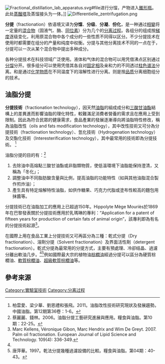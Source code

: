 {{expand English}}
[[Image:Fractional_distillation_lab_apparatus.svg#file|thumb]]进行分馏，产物进入[[錐形瓶|錐形瓶]]。此处[[蒸餾塔|蒸餾塔]]及蒸馏接头为一体。]]
[[File:Differentielle_zentrifugation.png|thumb]]

'''分提'''（fractionation）依语境又译为'''分馏'''、'''分级'''、'''分凝'''、'''份化'''，是一种通过[[相變|相變]]将一定量的[[混合物|混合物]]（固液气、酶、[[同位素|同位素]]）分为几个{{tsl|en|fraction (chemistry)|组分}}的[[分离过程|分离过程]]。各组分的组成按[[梯度|梯度]]逐级变化，利用原混合物中各个成分的一些性质不同得以区分。不少分提技术在使用时都需要在组分的产量和纯度中权衡。分提与其他分离技术不同的一点在于，分提可以一次从某个混合物中提出多种成分。

各种分提技术在科技领域广泛使用。液体和气体的混合物可以用凭借沸点区别通过[[分馏|分馏]]分开。很多组分可以使用凭借其各自对[[色谱法|固定相]]及{{tsl|en|mobile phase|流动相}}亲和力的不同透过[[柱色谱法|柱色谱法]]分离。{{tsl|en|Fractional crystallization (chemistry)|分段結晶}}和{{tsl|en|fractional freezing|分段凝固}}是通过[[化学物质|化学物质]]在不同温度下的溶解性进行分离。{{tsl|en|cell fractionation|細胞離拆}}则是按[[质量|品质]]分离细胞组分的技术。

== 油脂分提 ==
'''分提技術'''（fractionation technology），因天然[[油脂|油脂]]的組成成分和[[三酸甘油酯|三酸甘油酯]]結構上的差異進而影響油脂的理化特性，較難滿足消費者營養的需求且在應用上受到限制。因此為符合民眾的健康需求，食品產業的發展逐漸導向將油脂特性修改，稱為油脂改性（oils and fats modification technology），其中改性技術又可分為分提技術（fractionation technology）、氫化技術（Hydrogenation technology）及交酯化技術（Interesterification technology），其中最常用的技術即為分提技術。 <ref> 柏雲愛、梁少華、劉恩禮和張飛。2011。油脂改性技術研究現狀及發展趨勢。中國油脂。第12期第36卷：1-6。</ref>

油脂分提的目的有：<ref name="T"> 蔡麗麗、錢林。2006。油脂分提工藝研究進展與應用。糧食與油脂。第10期：22-25。</ref>
#去除油中高熔點三酸甘油酯或非脂類物質，使低溫環境下油脂能保持澄清，又稱為「冬化」；
# 調整油中不同脂肪酸含量與比例，提高油脂的功能特性（如與其他油脂混合製作煎炸油）；
# 產生具有特定熔解特性油脂，如供作糖果、巧克力代脂或塗布性較高的麵包用抹醬等。

分提技術已在油脂加工的應用上已超過150年。Hippolyte Mège Mouriès於1869年在巴黎發表關於分提技術應用於乳瑪琳的專利：“Application for a patent of fifteen years for production of certain fats of animal origin”，該專利即為有名的分提技術起源<ref> Marc Kellens, Véronique Gibon, Marc Hendrix and Wim De Greyt. 2007. Palm oil fractionation. European Journal of Lipid Science and Technology. 109(4): 336-349.</ref>。

在國際上用在食品工業上分提技術又可再區分為三種：乾式分提（Dry fractionation）、溶劑分提（Solvent fractionation）及界面活性劑（detergent fractionation）。乾式分提為最常用的分提方式，主要有預處理、冷卻结晶、過濾分離出軟油几步。<ref name="T"/><ref>唐萍華。1997。乾法分提幾種過濾設備的比較。糧食與油脂。第04期：40-43。</ref>例如國際最大宗的植物油[[棕櫚油|棕櫚油]]經過分提可以區分為硬質棕櫚油、[[軟質棕櫚油|軟質棕櫚油]]、[[軟質棕櫚油|超級軟質棕櫚油]]等。

==參考來源==
{{reflist}}

[[Category:實驗室技術|Category:實驗室技術]]
[[Category:分离过程|Category:分离过程]]